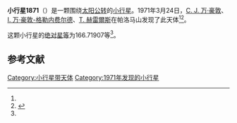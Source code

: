 {{Infobox planet
| bgcolour = #FFFFC0
| name = 1871 Astyanax
| symbol = 
| image = 
| caption = 
| discovery = yes
| discovery_ref = 
| discoverer = [[C._J._万·豪敦|C. J. 万·豪敦]]、[[I._万·豪敦-格勒内费尔德|I. 万·豪敦-格勒内费尔德]]、[[T._赫雷爾斯|T. 赫雷爾斯]]
| discovery_site = [[帕洛马山|帕洛马山]] 
| discovered = 1971年3月24日
| designations = yes
| mp_name = 
| named_after = 
| alt_names = 
| mp_category = [[特洛伊小行星|特洛伊小行星]]
| orbit_ref = <ref name="a">[http://ssd.jpl.nasa.gov/sbdb.cgi?sstr=1871 1871 Astyanax] {{Wayback|url=http://ssd.jpl.nasa.gov/sbdb.cgi?sstr=1871 |date=20201121220256 }}，小行星數據庫瀏覽器（JPL Small-Body Database Browser）－[[美国国家航空航天局|美国国家航空航天局]]喷气推进实验室</ref>
| epoch = 2456400.5 (2013年4月18日更新)
| aphelion = {{convert|5.4364979|AU|km|3|abbr=on|lk=out}}
| perihelion = {{convert|5.0880593|AU|km|3|abbr=on}}
| semimajor = {{convert|5.2622786|AU|km|3|abbr=on}}
| eccentricity = 0.0331072
| period = 4409.193757 [[日|日]]<br />12.07[[儒略年|儒略年]]
| avg_speed = 
| inclination = 8.59585
| asc_node = 145.76356
| mean_anomaly = 
| arg_peri = 166.71907
| satellites = 
| physical_characteristics = yes
| dimensions = 
| mass = 
| density = 
| surface_grav = 
| escape_velocity = 
| sidereal_day = 
| axial_tilt = 
| pole_ecliptic_lat = 
| pole_ecliptic_lon = 
| albedo = 
| temperatures= 
| temp_name1 = 
| mean_temp_1 = 
| max_temp_1 = 
| temp_name2 = 
| max_temp_2 = 
| spectral_type = 
| abs_magnitude = 166.71907
}}

'''小行星1871'''（{{lang-en|1871 Astyanax}}）是一颗围绕[[太阳|太阳]][[公转|公转]]的[[小行星|小行星]]。1971年3月24日，[[C._J._万·豪敦|C. J. 万·豪敦]]、[[I._万·豪敦-格勒内费尔德|I. 万·豪敦-格勒内费尔德]]、[[T._赫雷爾斯|T. 赫雷爾斯]]在帕洛马山发现了此天体<ref name="a" /><ref>{{cite news|title=小行星列表|url=http://cfa-www.harvard.edu/iau/lists/NumberedMPs.txt|accessdate=2013-07-08|newspaper=哈佛大学|archive-date=2008-05-17|archive-url=https://web.archive.org/web/20080517010638/http://cfa-www.harvard.edu/iau/lists/NumberedMPs.txt|dead-url=no}}</ref>。

这颗小行星的[[绝对星等|绝对星等]]为166.71907等<ref name="a" />。

==参考文献==
{{reflist}}
{{Minor Planet Number|[[小行星1870|小行星1870]]|[[小行星1872|小行星1872]]}}

{{小天体}}

[[Category:小行星带天体|Category:小行星带天体]]
[[Category:1971年发现的小行星|Category:1971年发现的小行星]]

{{asteroid-stub}}